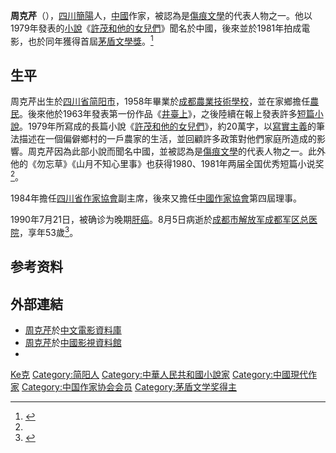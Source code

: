 {{Infobox writer
| 图像     = 
| 图像说明 = 
| 姓名     = 周克芹
| 笔名     = 
| 原名     = 
| 出生     = {{birth date|1936|10|28}}
| 出生地点 = {{CHN-1928}}[[四川省_(中華民國)|四川省]][[简阳市|简阳市]]
| 逝世     = {{death date and age|1990|08|05|1936|10|28}}
| 逝世地点 = {{CHN}}[[四川省|四川省]][[成都市|成都市]]
| 职业     = 教师、作家
| 国籍     = {{PRC}}
| 种族     = 汉族
| 母校     = [[成都农业技术学校|成都农业技术学校]]
| 创作时期 = 1963年至1990年
| 体裁     = [[小说|小说]]
| 主题     = [[农村|农村]]和[[农民|农民]]
| 文学运动 = [[伤痕文学|伤痕文学]]
| 代表作   = 《许茂和他的女儿们》
| 配偶     =  <!--{{marriage|姓名|结婚年|离婚年}} -->
| 伴侣     = 
| 子女     = 
| 亲属     = 
| 受影响于 = 
| 施影响于 = 
| 奖项     = [[茅盾文学奖|茅盾文学奖]]（1982年）
| 官方网   = <!--  {{URL|website}} -->
| 签名     =  <!--不需要加[[file:|128px]] -->
}}
'''周克芹'''（{{bd|1937年|10月28日|1990年|8月5日|catIdx=Z周}}），[[四川省|四川]][[简阳市|簡陽]]人，[[中华人民共和国|中國]]作家，被認為是[[傷痕文學|傷痕文學]]的代表人物之一。他以1979年發表的[[小說|小說]]《[[許茂和他的女兒們|許茂和他的女兒們]]》聞名於中國，後來並於1981年拍成電影，也於同年獲得首屆[[茅盾文學獎|茅盾文學獎]]。<ref>{{Cite web|title=周克芹的乡土创作之路|url=http://www.chinawriter.com.cn/n1/2019/0123/c404064-30585770.html|accessdate=2020-01-24|work=文史--中国作家网}}</ref>

== 生平 ==
周克芹出生於[[四川省_(中華民國)|四川省]][[简阳市|简阳市]]，1958年畢業於[[成都農業技術學校|成都農業技術學校]]，並在家鄉擔任[[農民|農民]]。後來他於1963年發表第一份作品《[[井臺上|井臺上]]》，之後陸續在報上發表許多[[短篇小說|短篇小說]]。1979年所寫成的長篇小說《[[許茂和他的女兒們|許茂和他的女兒們]]》，約20萬字，以[[寫實主義|寫實主義]]的筆法描述在一個偏僻鄉村的一戶農家的生活，並回顧許多政策對他們家庭所造成的影響。周克芹因為此部小說而聞名中國，並被認為是[[傷痕文學|傷痕文學]]的代表人物之一。此外他的《勿忘草》《山月不知心里事》也获得1980、1981年两届全国优秀短篇小说奖<ref name=南方/>。

1984年擔任[[四川省作家協會|四川省作家協會]]副主席，後來又擔任[[中国作家协会|中國作家協會]]第四屆理事。

1990年7月21日，被确诊为晚期[[肝癌|肝癌]]。8月5日病逝於[[成都市|成都市]][[解放军成都军区总医院|解放军成都军区总医院]]，享年53歲<ref name=南方>{{cite news |title=周克芹去世三十周年：再回首《许茂和他的女儿们》 |url=https://www.zgnfys.com/a/nfrw-58465.shtml |accessdate=2021-06-14 |archive-date=2021-06-14 |archive-url=https://web.archive.org/web/20210614142419/https://www.zgnfys.com/a/nfrw-58465.shtml |dead-url=no }}</ref>。

== 参考资料 ==
{{reflist}}

== 外部連結 ==
* [http://www.dianying.com/ft/person/ZhouKeqin 周克芹]於[[中文電影資料庫|中文電影資料庫]]
* [http://hk.cnmdb.com/name/37725/ 周克芹]{{dead link|date=2017年12月 |bot=InternetArchiveBot |fix-attempted=yes }}於[[中國影視資料館|中國影視資料館]]
* {{imdb name|id=2013666|name=周克芹}}

{{茅盾文学奖|第一屆}}
{{中国近现代文学}}
{{中国作家协会第四届理事会}}

{{Authority control}}
{{DEFAULTSORT:Zhou周}}
[[Category:周姓|Ke克]]
[[Category:简阳人|Category:简阳人]]
[[Category:中華人民共和國小說家|Category:中華人民共和國小說家]]
[[Category:中國現代作家|Category:中國現代作家]]
[[Category:中国作家协会会员|Category:中国作家协会会员]]
[[Category:茅盾文学奖得主|Category:茅盾文学奖得主]]